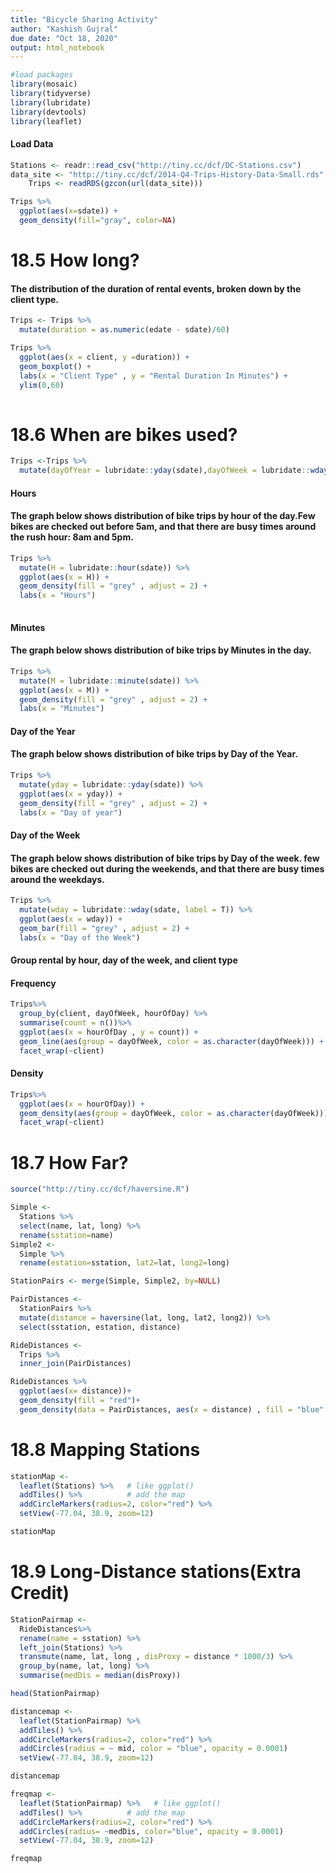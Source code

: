 ---
title: "Bicycle Sharing Activity"
author: "Kashish Gujral"
due date: "Oct 18, 2020"
output: html_notebook
---

```{r}
#load packages
library(mosaic)
library(tidyverse)
library(lubridate)
library(devtools)
library(leaflet)
```

#### Load Data

```{r}
Stations <- readr::read_csv("http://tiny.cc/dcf/DC-Stations.csv")
data_site <- "http://tiny.cc/dcf/2014-Q4-Trips-History-Data-Small.rds"
    Trips <- readRDS(gzcon(url(data_site)))
```

```{r}
Trips %>%
  ggplot(aes(x=sdate)) +
  geom_density(fill="gray", color=NA)
```
# 18.5 How long?

#### The distribution of the duration of rental events, broken down by the client type.
```{r}
Trips <- Trips %>%
  mutate(duration = as.numeric(edate - sdate)/60)
```

```{r}
Trips %>%
  ggplot(aes(x = client, y =duration)) +
  geom_boxplot() +
  labs(x = "Client Type" , y = "Rental Duration In Minutes") +
  ylim(0,60)
           
```

# 18.6 When are bikes used?

```{r}
Trips <-Trips %>%
  mutate(dayOfYear = lubridate::yday(sdate),dayOfWeek = lubridate::wday(sdate),dayOfWeekLabel = lubridate::wday(sdate, label = TRUE),hourOfDay = lubridate::hour(sdate),minuteOfHour = lubridate::minute(sdate))
```


#### Hours

#### The graph below shows distribution of bike trips by hour of the day.Few bikes are checked out before 5am, and that there are busy times around the rush hour: 8am and 5pm.
```{r}
Trips %>%
  mutate(H = lubridate::hour(sdate)) %>%
  ggplot(aes(x = H)) +
  geom_density(fill = "grey" , adjust = 2) +
  labs(x = "Hours")
  
```

#### Minutes

#### The graph below shows distribution of bike trips by Minutes in the day.
```{r}
Trips %>%
  mutate(M = lubridate::minute(sdate)) %>%
  ggplot(aes(x = M)) +
  geom_density(fill = "grey" , adjust = 2) +
  labs(x = "Minutes")
```
#### Day of the Year

#### The graph below shows distribution of bike trips by Day of the Year.
```{r}
Trips %>%
  mutate(yday = lubridate::yday(sdate)) %>%
  ggplot(aes(x = yday)) +
  geom_density(fill = "grey" , adjust = 2) +
  labs(x = "Day of year")
```
#### Day of the Week

#### The graph below shows distribution of bike trips by Day of the week. few bikes are checked out during the weekends, and that there are busy times around the weekdays.
```{r}
Trips %>%
  mutate(wday = lubridate::wday(sdate, label = T)) %>%
  ggplot(aes(x = wday)) +
  geom_bar(fill = "grey" , adjust = 2) +
  labs(x = "Day of the Week")

```
#### Group rental by hour, day of the week, and client type

#### Frequency
```{r}
Trips%>%
  group_by(client, dayOfWeek, hourOfDay) %>%
  summarise(count = n())%>%
  ggplot(aes(x = hourOfDay , y = count)) +
  geom_line(aes(group = dayOfWeek, color = as.character(dayOfWeek))) +
  facet_wrap(~client)
```
#### Density

```{r}
Trips%>%
  ggplot(aes(x = hourOfDay)) +
  geom_density(aes(group = dayOfWeek, color = as.character(dayOfWeek))) +
  facet_wrap(~client)
```

# 18.7 How Far?

```{r}
source("http://tiny.cc/dcf/haversine.R")
```

```{r}
Simple <-
  Stations %>%
  select(name, lat, long) %>%
  rename(sstation=name)
Simple2 <-
  Simple %>%
  rename(estation=sstation, lat2=lat, long2=long)
```

```{r}
StationPairs <- merge(Simple, Simple2, by=NULL)

```

```{r}
PairDistances <-
  StationPairs %>%
  mutate(distance = haversine(lat, long, lat2, long2)) %>%
  select(sstation, estation, distance)
```

```{r}
RideDistances <-
  Trips %>%
  inner_join(PairDistances)
```

```{r}
RideDistances %>%
  ggplot(aes(x= distance))+
  geom_density(fill = "red")+
  geom_density(data = PairDistances, aes(x = distance) , fill = "blue" , alpha = 0.7)
```

# 18.8 Mapping Stations


```{r}
stationMap <-
  leaflet(Stations) %>%   # like ggplot()
  addTiles() %>%          # add the map
  addCircleMarkers(radius=2, color="red") %>%
  setView(-77.04, 38.9, zoom=12)
```

```{r}
stationMap
```
# 18.9 Long-Distance stations(Extra Credit)

```{r}
StationPairmap <-
  RideDistances%>%
  rename(name = sstation) %>%
  left_join(Stations) %>%
  transmute(name, lat, long , disProxy = distance * 1000/3) %>%
  group_by(name, lat, long) %>%
  summarise(medDis = median(disProxy))
```

```{r}
head(StationPairmap)
```

```{r}
distancemap <-
  leaflet(StationPairmap) %>%
  addTiles() %>%    
  addCircleMarkers(radius=2, color="red") %>%
  addCircles(radius = ~ mid, color = "blue", opacity = 0.0001)
  setView(-77.04, 38.9, zoom=12)
```

```{r}
distancemap
```


```{r}
freqmap <-
  leaflet(StationPairmap) %>%   # like ggplot()
  addTiles() %>%          # add the map
  addCircleMarkers(radius=2, color="red") %>%
  addCircles(radius= ~medDis, color="blue", opacity = 0.0001)
  setView(-77.04, 38.9, zoom=12)
```

```{r}
freqmap
```

